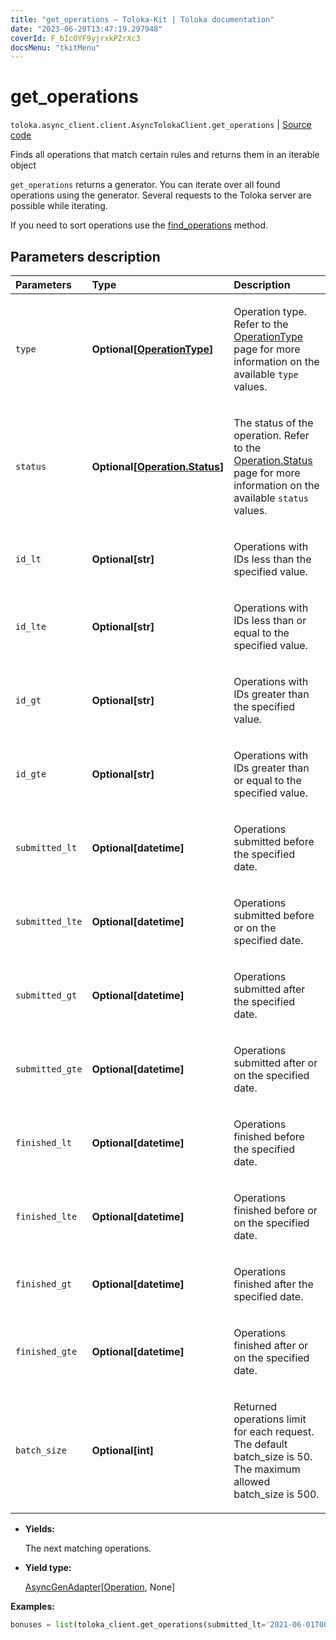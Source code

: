 ```yaml
---
title: "get_operations — Toloka-Kit | Toloka documentation"
date: "2023-06-20T13:47:19.297948"
coverId: F_bIcOYF9yjrxkPZrXc3
docsMenu: "tkitMenu"
---
```


# get_operations

`toloka.async_client.client.AsyncTolokaClient.get_operations` | [Source code](https://github.com/Toloka/toloka-kit/blob/v1.2.0/src/client/__init__.py#L0)

Finds all operations that match certain rules and returns them in an iterable object

`get_operations` returns a generator. You can iterate over all found operations using the generator. Several requests to the Toloka server are possible while iterating.

If you need to sort operations use the [find_operations](/docs/toloka-kit/reference/toloka.client.TolokaClient.find_operations) method.

## Parameters description

| Parameters | Type | Description |
| :----------| :----| :-----------|
`type`|**Optional\[[OperationType](/docs/toloka-kit/reference/toloka.client.operations.OperationType)\]**|<p>Operation type. Refer to the [OperationType](/docs/toloka-kit/reference/toloka.client.operations.OperationType) page for more information on the available `type` values.</p>
`status`|**Optional\[[Operation.Status](/docs/toloka-kit/reference/toloka.client.operations.Operation.Status)\]**|<p>The status of the operation. Refer to the [Operation.Status](/docs/toloka-kit/reference/toloka.client.operations.Operation.Status) page for more information on the available `status` values.</p>
`id_lt`|**Optional\[str\]**|<p>Operations with IDs less than the specified value.</p>
`id_lte`|**Optional\[str\]**|<p>Operations with IDs less than or equal to the specified value.</p>
`id_gt`|**Optional\[str\]**|<p>Operations with IDs greater than the specified value.</p>
`id_gte`|**Optional\[str\]**|<p>Operations with IDs greater than or equal to the specified value.</p>
`submitted_lt`|**Optional\[datetime\]**|<p>Operations submitted before the specified date.</p>
`submitted_lte`|**Optional\[datetime\]**|<p>Operations submitted before or on the specified date.</p>
`submitted_gt`|**Optional\[datetime\]**|<p>Operations submitted after the specified date.</p>
`submitted_gte`|**Optional\[datetime\]**|<p>Operations submitted after or on the specified date.</p>
`finished_lt`|**Optional\[datetime\]**|<p>Operations finished before the specified date.</p>
`finished_lte`|**Optional\[datetime\]**|<p>Operations finished before or on the specified date.</p>
`finished_gt`|**Optional\[datetime\]**|<p>Operations finished after the specified date.</p>
`finished_gte`|**Optional\[datetime\]**|<p>Operations finished after or on the specified date.</p>
`batch_size`|**Optional\[int\]**|<p>Returned operations limit for each request. The default batch_size is 50. The maximum allowed batch_size is 500.</p>

* **Yields:**

  The next matching operations.

* **Yield type:**

  [AsyncGenAdapter](/docs/toloka-kit/reference/toloka.util.async_utils.AsyncGenAdapter)\[[Operation](/docs/toloka-kit/reference/toloka.client.operations.Operation), None\]

**Examples:**

```python
bonuses = list(toloka_client.get_operations(submitted_lt='2021-06-01T00:00:00'))
```
